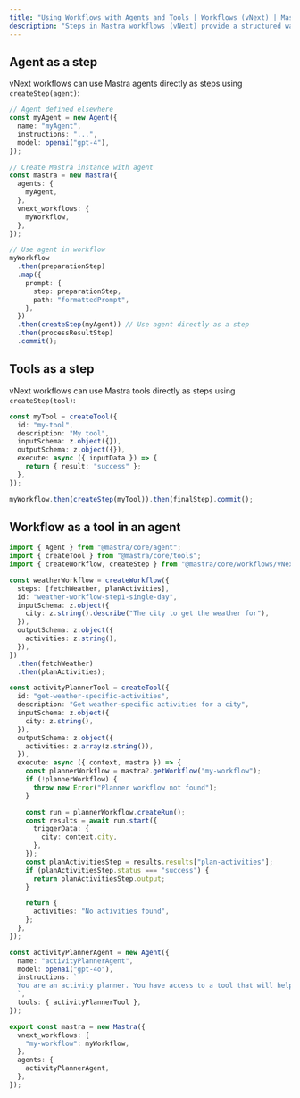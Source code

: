 ```yaml
---
title: "Using Workflows with Agents and Tools | Workflows (vNext) | Mastra Docs"
description: "Steps in Mastra workflows (vNext) provide a structured way to manage operations by defining inputs, outputs, and execution logic."
---
```


## Agent as a step

vNext workflows can use Mastra agents directly as steps using `createStep(agent)`:

```typescript
// Agent defined elsewhere
const myAgent = new Agent({
  name: "myAgent",
  instructions: "...",
  model: openai("gpt-4"),
});

// Create Mastra instance with agent
const mastra = new Mastra({
  agents: {
    myAgent,
  },
  vnext_workflows: {
    myWorkflow,
  },
});

// Use agent in workflow
myWorkflow
  .then(preparationStep)
  .map({
    prompt: {
      step: preparationStep,
      path: "formattedPrompt",
    },
  })
  .then(createStep(myAgent)) // Use agent directly as a step
  .then(processResultStep)
  .commit();
```

## Tools as a step

vNext workflows can use Mastra tools directly as steps using `createStep(tool)`:

```typescript
const myTool = createTool({
  id: "my-tool",
  description: "My tool",
  inputSchema: z.object({}),
  outputSchema: z.object({}),
  execute: async ({ inputData }) => {
    return { result: "success" };
  },
});

myWorkflow.then(createStep(myTool)).then(finalStep).commit();
```

## Workflow as a tool in an agent

```typescript
import { Agent } from "@mastra/core/agent";
import { createTool } from "@mastra/core/tools";
import { createWorkflow, createStep } from "@mastra/core/workflows/vNext";

const weatherWorkflow = createWorkflow({
  steps: [fetchWeather, planActivities],
  id: "weather-workflow-step1-single-day",
  inputSchema: z.object({
    city: z.string().describe("The city to get the weather for"),
  }),
  outputSchema: z.object({
    activities: z.string(),
  }),
})
  .then(fetchWeather)
  .then(planActivities);

const activityPlannerTool = createTool({
  id: "get-weather-specific-activities",
  description: "Get weather-specific activities for a city",
  inputSchema: z.object({
    city: z.string(),
  }),
  outputSchema: z.object({
    activities: z.array(z.string()),
  }),
  execute: async ({ context, mastra }) => {
    const plannerWorkflow = mastra?.getWorkflow("my-workflow");
    if (!plannerWorkflow) {
      throw new Error("Planner workflow not found");
    }

    const run = plannerWorkflow.createRun();
    const results = await run.start({
      triggerData: {
        city: context.city,
      },
    });
    const planActivitiesStep = results.results["plan-activities"];
    if (planActivitiesStep.status === "success") {
      return planActivitiesStep.output;
    }

    return {
      activities: "No activities found",
    };
  },
});

const activityPlannerAgent = new Agent({
  name: "activityPlannerAgent",
  model: openai("gpt-4o"),
  instructions: `
  You are an activity planner. You have access to a tool that will help you get weather-specific activities for any city. The tool uses agents to plan the activities, you just need to provide the city. Whatever information you get back, return it as is and add your own thoughts on top of it.
  `,
  tools: { activityPlannerTool },
});

export const mastra = new Mastra({
  vnext_workflows: {
    "my-workflow": myWorkflow,
  },
  agents: {
    activityPlannerAgent,
  },
});
```
